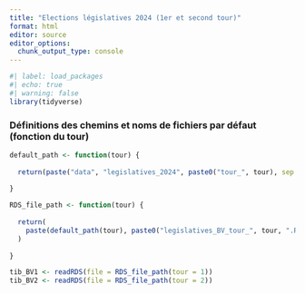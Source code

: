 ```yaml
---
title: "Elections législatives 2024 (1er et second tour)"
format: html
editor: source
editor_options: 
  chunk_output_type: console
---
```


```r
#| label: load_packages
#| echo: true 
#| warning: false
library(tidyverse)

```

### Définitions des chemins et noms de fichiers par défaut (fonction du tour)

```r

default_path <- function(tour) {
  
  return(paste("data", "legislatives_2024", paste0("tour_", tour), sep = "/"))
  
}

RDS_file_path <- function(tour) {
  
  return(
    paste(default_path(tour), paste0("legislatives_BV_tour_", tour, ".RDS"), sep = "/")
  )
  
}

```

```r

tib_BV1 <- readRDS(file = RDS_file_path(tour = 1))
tib_BV2 <- readRDS(file = RDS_file_path(tour = 2))

```

